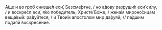 А́ще и во гроб снизше́л еси́, Безсме́ртне, / но а́дову разруши́л еси́ си́лу, / и воскре́сл еси́, я́ко победитель, Христе́ Бо́же, / жена́м мироно́сицам веща́вый: ра́дуйтеся, / и Твои́м апо́столом мир да́руяй, // па́дшим подая́й воскресе́ние.
